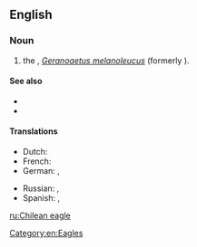 ==English==

===Noun===
{{en-noun|head=[[Chilean]] [[eagle]]}}

# the {{vern|black-chested buzzard eagle|pedia=1}}, ''[[Geranoaetus melanoleucus]]'' (formerly {{taxlink|Buteo melanoleucus|species|noshow=1}}).

====See also====
*{{pedialite|Black-chested Buzzard-Eagle}}
*{{specieslite|Geranoaetus melanoleucus}}

====Translations====
{{trans-top|the Black-chested buzzard eagle, Geranoaetus melanoleucus}}
* Dutch: {{t|nl|Chiliarend|m}}
* French: {{t|fr|buse aguia}}
* German: {{t|de|Aguja}}, {{t|de|Blaubussard}}
{{trans-mid}}
* Russian: {{t|ru|агу́йа|m|sc=Cyrl}}, {{t|ru|орли́ный каню́к|m|sc=Cyrl}}
* Spanish: {{t|es|águila mora|m}}, {{t|es|águila real}}
{{trans-bottom}}

[[Category:en:Eagles]]

[[ru:Chilean eagle]]